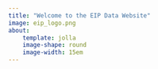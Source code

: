 ```yaml
---
title: "Welcome to the EIP Data Website"
image: eip_logo.png
about:
    template: jolla
    image-shape: round
    image-width: 15em
---
```



